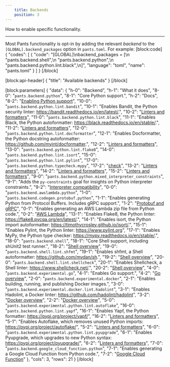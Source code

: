 ```yaml
---
    title: Backends
    position: 3
---
```


How to enable specific functionality.

---

Most Pants functionality is opt-in by adding the relevant _backend_ to the `[GLOBAL].backend_packages` option in `pants.toml`. For example:
[block:code]
{
"codes": [
{
"code": "[GLOBAL]\nbackend_packages = [\n \"pants.backend.shell\",\n \"pants.backend.python\",\n \"pants.backend.python.lint.black\",\n]",
"language": "toml",
"name": "pants.toml"
}
]
}
[/block]

[block:api-header]
{
"title": "Available backends"
}
[/block]

[block:parameters]
{
"data": {
"h-0": "Backend",
"h-1": "What it does",
"8-0": "`pants.backend.python`",
"8-1": "Core Python support.",
"h-2": "Docs",
"8-2": "[Enabling Python support](doc:python-backend)",
"10-0": "`pants.backend.python.lint.bandit`",
"10-1": "Enables Bandit, the Python security linter: https://bandit.readthedocs.io/en/latest/.",
"10-2": "[Linters and formatters](doc:python-linters-and-formatters)",
"11-0": "`pants.backend.python.lint.black`",
"11-1": "Enables Black, the Python autoformatter: https://black.readthedocs.io/en/stable/.",
"11-2": "[Linters and formatters](doc:python-linters-and-formatters)",
"12-0": "`pants.backend.python.lint.docformatter`",
"12-1": "Enables Docformatter, the Python docstring autoformatter: https://github.com/myint/docformatter.",
"12-2": "[Linters and formatters](doc:python-linters-and-formatters)",
"13-0": "`pants.backend.python.lint.flake8`",
"14-0": "`pants.backend.python.lint.isort`",
"15-0": "`pants.backend.python.lint.pylint`",
"17-0": "`pants.backend.python.typecheck.mypy`",
"17-2": "[check](doc:python-check-goal)",
"13-2": "[Linters and formatters](doc:python-linters-and-formatters)",
"14-2": "[Linters and formatters](doc:python-linters-and-formatters)",
"15-2": "[Linters and formatters](doc:python-linters-and-formatters)",
"9-0": "`pants.backend.python.mixed_interpreter_constraints`",
"9-1": "Adds the `py-constraints` goal for insights on Python interpreter constraints.",
"9-2": "[Interpreter compatibility](doc:python-interpreter-compatibility)",
"0-0": "`pants.backend.awslambda.python`",
"1-0": "`pants.backend.codegen.protobuf.python`",
"1-1": "Enables generating Python from Protocol Buffers. Includes gRPC support.",
"1-2": "[Protobuf and gRPC](doc:protobuf)",
"0-1": "Enables generating an AWS Lambda zip file from Python code.",
"0-2": "[AWS Lambda](doc:awslambda-python)",
"13-1": "Enables Flake8, the Python linter: https://flake8.pycqa.org/en/latest/.",
"14-1": "Enables isort, the Python import autoformatter: https://timothycrosley.github.io/isort/.",
"15-1": "Enables Pylint, the Python linter: https://www.pylint.org",
"17-1": "Enables MyPy, the Python type checker: https://mypy.readthedocs.io/en/stable/.",
"18-0": "`pants.backend.shell`",
"18-1": "Core Shell support, including shUnit2 test runner.",
"18-2": "[Shell overview](doc:shell)",
"19-0": "`pants.backend.shell.lint.shfmt`",
"19-1": "Enables shfmt, a Shell autoformatter: https://github.com/mvdan/sh.",
"19-2": "[Shell overview](doc:shell)",
"20-0": "`pants.backend.shell.lint.shellcheck`",
"20-1": "Enables Shellcheck, a Shell linter: https://www.shellcheck.net/.",
"20-2": "[Shell overview](doc:shell)",
"4-0": "`pants.backend.experimental.go`",
"4-1": "Enables Go support.",
"4-2": "[Go overview](doc:go)",
"2-0": "`pants.backend.experimental.docker`",
"2-1": "Enables building, running, and publishing Docker images.",
"3-0": "`pants.backend.experimental.docker.lint.hadolint`",
"3-1": "Enables Hadolint, a Docker linter: https://github.com/hadolint/hadolint",
"3-2": "[Docker overview](doc:docker)",
"2-2": "[Docker overview](doc:docker)",
"5-0": "`pants.backend.experimental.python.lint.autoflake`",
"16-0": "`pants.backend.python.lint.yapf`",
"16-1": "Enables Yapf, the Python formatter: https://pypi.org/project/yapf/",
"16-2": "[Linters and formatters](doc:python-linters-and-formatters)",
"5-1": "Enables Autoflake, which removes unused Python imports: https://pypi.org/project/autoflake/",
"5-2": "[Linters and formatters](doc:python-linters-and-formatters)",
"6-0": "`pants.backend.experimental.python.lint.pyupgrade`",
"6-1": "Enables Pyupgrade, which upgrades to new Python syntax: https://pypi.org/project/pyupgrade/",
"6-2": "[Linters and formatters](doc:python-linters-and-formatters)",
"7-0": "`pants.backend.google_cloud_function.python`",
"7-1": "Enables generating a Google Cloud Function from Python code.",
"7-2": "[Google Cloud Function](doc:google-cloud-function-python)"
},
"cols": 3,
"rows": 21
}
[/block]
